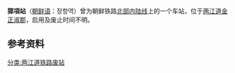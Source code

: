 {{Unreferenced|time=2019-02-28T07:34:39+00:00}}
{{朝鮮半島車站資訊
|公司色 = black
|文字色 = 
|站名 = 獐项站
|圖片 = 
|pxl = 
|圖片說明 =
|前一站 = [[松田站_(两江道)|松田]]
|前一站距離 = 
|後一站距離 = 
|後一站 = [[自西站|自西]]
|諺文 = 장항역
|朝鮮漢字 = 獐項驛
|文觀部式 = 
|馬-賴式 = 
|副站名 = 
|車站編號 = 
|停站路線數 = 
|所屬公司 = [[朝鲜民主主义人民共和国铁道省|朝鲜民主主义人民共和国铁道省]]
|所屬路線 = [[北部内陆线|北部内陆线]]
|距離 = 
|起點站 = [[满浦青年站|满浦青年]]
|所在地 =[[两江道|两江道]][[金正淑郡|金正淑郡]]
|車站構造 = 地面车站
|月台配置 = 
|啟用年月日 = 
|廢站年月日 = 
|上下車人次 = 
|統計年度 = 
|轉車 = 
|備註 = 
|全寬備註 = 
}}

'''獐項站'''（[[朝鲜语|朝鲜语]]：장항역）曾为朝鲜铁路[[北部内陆线|北部内陆线]]上的一个车站，位于[[两江道|两江道]][[金正淑郡|金正淑郡]]，启用及废止时间不明。

==参考资料==
{{reflist}}

{{北部内陆线}}

[[分类:两江道铁路废站|分类:两江道铁路废站]]